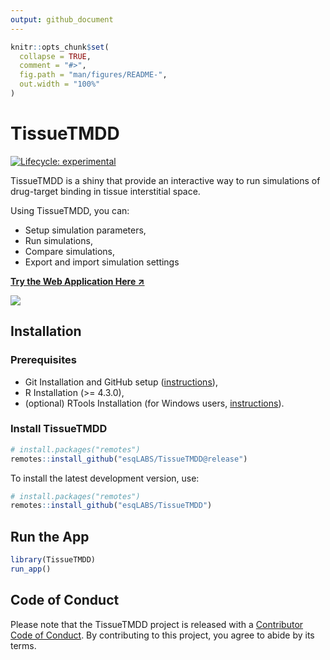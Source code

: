 ```yaml
---
output: github_document
---
```


<!-- README.md is generated from README.Rmd. Please edit that file -->

```r
knitr::opts_chunk$set(
  collapse = TRUE,
  comment = "#>",
  fig.path = "man/figures/README-",
  out.width = "100%"
)
```

# TissueTMDD

<!-- badges: start -->
[![Lifecycle: experimental](https://img.shields.io/badge/lifecycle-experimental-orange.svg)](https://lifecycle.r-lib.org/articles/stages.html#experimental)
<!-- badges: end -->

TissueTMDD is a shiny that provide an interactive way to run simulations of drug-target binding in tissue interstitial space.

Using TissueTMDD, you can:

  - Setup simulation parameters,
  - Run simulations,
  - Compare simulations,
  - Export and import simulation settings

[**Try the Web Application Here ↗️**](https://tissuetmdd.azurewebsites.net/)

![](vignettes/assets/tmdd_preview.gif)

## Installation

### Prerequisites

- Git Installation and GitHub setup ([instructions](https://gist.github.com/z3tt/3dab3535007acf108391649766409421)),
- R Installation (>= 4.3.0),
- (optional) RTools Installation (for Windows users, [instructions](https://cran.r-project.org/bin/windows/Rtools/rtools40.html)).


### Install TissueTMDD

```r
# install.packages("remotes")
remotes::install_github("esqLABS/TissueTMDD@release")
```

To install the latest development version, use:

```r
# install.packages("remotes")
remotes::install_github("esqLABS/TissueTMDD")
```

## Run the App

```r
library(TissueTMDD)
run_app()
```


## Code of Conduct

Please note that the TissueTMDD project is released with a [Contributor Code of Conduct](https://contributor-covenant.org/version/2/1/CODE_OF_CONDUCT.html). By contributing to this project, you agree to abide by its terms.
